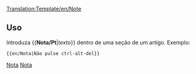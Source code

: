 <noinclude>[[Translation:Template/en/Note]]</noinclude><noinclude></noinclude>{{pt/Ambox| tipo  = informação
| texto = <strong>Nota</strong><br>{{{1| Ele acrescentou que a equipe não definiu uma nota específica, por isso deve ser excluído ou atualizado}}}
}}<noinclude>

==Uso==
Introduza <nowiki>{{</nowiki>'''Nota/Pt'''|''texto''<nowiki>}}</nowiki> dentro de uma seção de um artígo. Exemplo:
<pre>{{en/Nota|Não pulse ctrl-alt-del}}</pre>

[[Category:pt/Predefinição|Nota]][[Category:pt/Caixas de mensagens|Nota]]</noinclude>